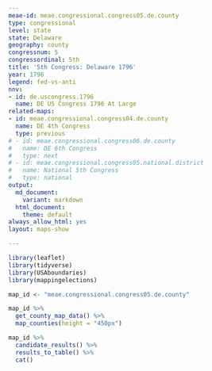```yaml
---
meae-id: meae.congressional.congress05.de.county
type: congressional
level: state
state: Delaware
geography: county
congressnum: 5
congressordinal: 5th
title: '5th Congress: Delaware 1796'
year: 1796
legend: fed-vs-anti
nnv:
- id: de.uscongress.1796
  name: DE US Congress 1796 At Large
related-maps:
- id: meae.congressional.congress04.de.county
  name: DE 4th Congress
  type: previous
# - id: meae.congressional.congress06.de.county
#   name: DE 6th Congress
#   type: next
# - id: meae.congressional.congress05.national.district
#   name: National 5th Congress
#   type: national
output:
  md_document:
    variant: markdown
  html_document:
    theme: default
always_allow_html: yes
layout: maps-show

---
```


```r
library(leaflet)
library(tidyverse)
library(USAboundaries)
library(mappingelections)

map_id <- "meae.congressional.congress05.de.county"
```

<div class="map">

```r
map_id %>%
  get_county_map_data() %>%
  map_counties(height = "450px")
```

</div>

<div class="results-table">

```r
map_id %>%
  candidate_results() %>%
  results_to_table() %>%
  cat()
```

</div>
